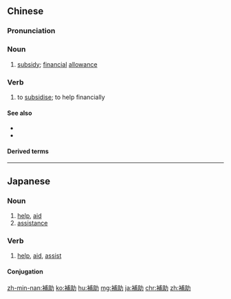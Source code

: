 {{also|补助}}
==Chinese==
{{zh-forms|s=补助}}

===Pronunciation===
{{zh-pron
|m=bǔzhù
|c=bou2 zo6
|mn=pó͘-chō͘
|cat=n,v
}}

===Noun===
{{zh-noun}}

# [[subsidy]]; [[financial]] [[allowance]]

===Verb===
{{zh-verb}}

# to [[subsidise]]; to help financially

====See also====
* {{zh-l|補貼}}
* {{zh-l|津貼}}

====Derived terms====
{{zh-der|補助金}}

{{zh-cat|Advanced}}

----

==Japanese==
{{ja-kanjitab|ほ|じょ|yomi=on}}

===Noun===
{{ja-noun|ほじょ}}

# [[help]], [[aid]]
# [[assistance]]

===Verb===
{{ja-verb-suru|ほじょ}}

# [[help]], [[aid]], [[assist]]

====Conjugation====
{{ja-suru|ほじょ}}

[[zh-min-nan:補助]]
[[ko:補助]]
[[hu:補助]]
[[mg:補助]]
[[ja:補助]]
[[chr:補助]]
[[zh:補助]]